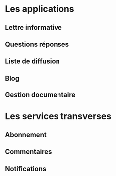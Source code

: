 = Les applications =

== Lettre informative == 
{{include document="infoletter.wiki" /}}
== Questions réponses ==
{{include document="questionReply.wiki" /}}
== Liste de diffusion ==
{{include document="mailingList.wiki" /}}
== Blog ==
{{include document="blog.wiki" /}}
== Gestion documentaire ==
{{include document="kmelia.wiki" /}}

= Les services transverses =

== Abonnement ==

== Commentaires ==

== Notifications ==
